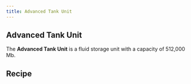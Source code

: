 ```yaml
---
title: Advanced Tank Unit
---
```


<ItemImage file="advanced_tank_unit" alt="Advanced Tank Unit" size="200" />

## Advanced Tank Unit

The **Advanced Tank Unit** is a fluid storage unit with a capacity of 512,000 Mb.

## Recipe

<CraftingTable recipe="input air techreborn:cell air input techreborn:rubber techreborn:advanced_storage_unit techreborn:rubber input air techreborn:cell air output techreborn:advanced_tank_unit"/>
